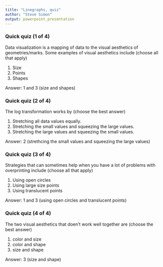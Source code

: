 ```yaml
---
title: "Linegraphs, quiz"
author: "Steve Simon"
output: powerpoint_presentation
---
```


### Quick quiz (1 of 4)
Data visualization is a mapping of data to the visual aesthetics of geometries/marks. Some examples of visual aesthetics include (choose all that apply)

1. Size
2. Points
3. Shapes

<div class="notes">

Answer: 1 and 3 (size and shapes)

</div>

### Quick quiz (2 of 4)
The log transformation works by (choose the best answer)

1. Stretching all data values equally.
2. Stretching the small values and squeezing the large values.
3. Stretching the large values and squeezing the small values.

<div class="notes">

Answer: 2 (strethcing the small values and squeezing the large values)

</div>

### Quick quiz (3 of 4)
Strategies that can sometimes help when you have a lot of problems with overprinting include (choose all that apply)

1. Using open circles
2. Using large size points
3. Using translucent points

<div class="notes">

Answer: 1 and 3 (using open circles and translucent points)

</div>

### Quick quiz (4 of 4)
The two visual aesthetics that doen't work well together are (choose the best answer)

1. color and size
2. color and shape
3. size and shape

<div class="notes">

Answer: 3 (size and shape)

</div>
